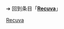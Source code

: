 {{LSR
|article = Recuva
|latest_release_version = 1.53.2078
|latest_release_date = {{release date|2022|04|11}}
}}<noinclude>

➔ 回到条目「'''[[Recuva]]'''」
[[Category:最新稳定版模板|Recuva]]
</noinclude>